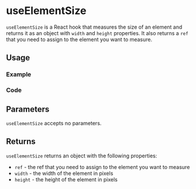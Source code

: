 

<Meta of={allStories} />

# useElementSize

`useElementSize` is a React hook that measures the size of an element and returns it as an object with `width` and `height` properties. It also returns a `ref` that you need to assign to the element you want to measure.

## Usage

### Example

<Canvas of={allStories.Usage} />

### Code

<Source of={allStories.Usage} />

## Parameters

`useElementSize` accepts no parameters.

## Returns

`useElementSize` returns an object with the following properties:

- `ref` - the ref that you need to assign to the element you want to measure
- `width` - the width of the element in pixels
- `height` - the height of the element in pixels
